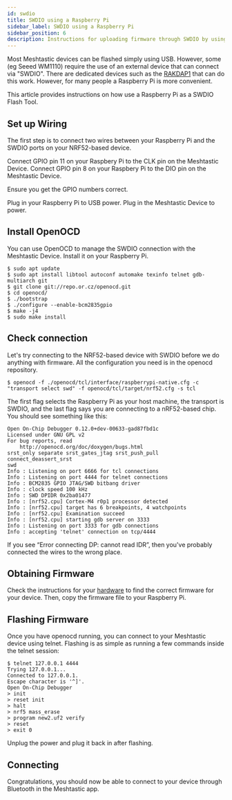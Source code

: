 ```yaml
---
id: swdio
title: SWDIO using a Raspberry Pi
sidebar_label: SWDIO using a Raspberry Pi
sidebar_position: 6
description: Instructions for uploading firmware through SWDIO by using a Raspberry Pi.
---
```


Most Meshtastic devices can be flashed simply using USB.
However, some (eg Seeed WM1110) require the use of an external device that can connect via "SWDIO".
There are dedicated devices such as the [RAKDAP1](https://store.rakwireless.com/products/daplink-tool)
that can do this work. However, for many people a Raspberry Pi is more convenient.

This article provides instructions on how use a Raspberry Pi as a SWDIO Flash Tool.

## Set up Wiring
The first step is to connect two wires between your Raspberry Pi and the SWDIO ports on your NRF52-based device.

Connect GPIO pin 11 on your Raspbery Pi to the CLK pin on the Meshtastic Device.
Connect GPIO pin 8 on your Raspbery Pi to the DIO pin on the Meshtastic Device.

Ensure you get the GPIO numbers correct.

Plug in your Raspberry Pi to USB power.
Plug in the Meshtastic Device to power.

## Install OpenOCD

You can use OpenOCD to manage the SWDIO connection with the Meshtastic Device.
Install it on your Raspberry Pi.

```
$ sudo apt update
$ sudo apt install libtool autoconf automake texinfo telnet gdb-multiarch git
$ git clone git://repo.or.cz/openocd.git
$ cd openocd/
$ ./bootstrap
$ ./configure --enable-bcm2835gpio
$ make -j4
$ sudo make install
```

## Check connection
Let's try connecting to the NRF52-based device with SWDIO before we do anything with firmware.
All the configuration you need is in the openocd repository.

```
$ openocd -f ./openocd/tcl/interface/raspberrypi-native.cfg -c "transport select swd" -f openocd/tcl/target/nrf52.cfg -s tcl
```

The first flag selects the Raspberry Pi as your host machine, the transport is SWDIO, and the last flag says you are connecting to a nRF52-based chip.
You should see something like this:

```
Open On-Chip Debugger 0.12.0+dev-00633-gad87fbd1c
Licensed under GNU GPL v2
For bug reports, read
    http://openocd.org/doc/doxygen/bugs.html
srst_only separate srst_gates_jtag srst_push_pull connect_deassert_srst
swd
Info : Listening on port 6666 for tcl connections
Info : Listening on port 4444 for telnet connections
Info : BCM2835 GPIO JTAG/SWD bitbang driver
Info : clock speed 100 kHz
Info : SWD DPIDR 0x2ba01477
Info : [nrf52.cpu] Cortex-M4 r0p1 processor detected
Info : [nrf52.cpu] target has 6 breakpoints, 4 watchpoints
Info : [nrf52.cpu] Examination succeed
Info : [nrf52.cpu] starting gdb server on 3333
Info : Listening on port 3333 for gdb connections
Info : accepting 'telnet' connection on tcp/4444
```

 
If you see “Error connecting DP: cannot read IDR”, then you've probably connected the wires to the wrong place.
 
## Obtaining Firmware
Check the instructions for your [hardware](/docs/hardware/devices) to find the correct firmware for your device.
Then, copy the firmware file to your Raspberry Pi.
 

## Flashing Firmware
Once you have openocd running, you can connect to your Meshtastic device using telnet.
Flashing is as simple as running a few commands inside the telnet session:

```
$ telnet 127.0.0.1 4444
Trying 127.0.0.1...
Connected to 127.0.0.1.
Escape character is '^]'.
Open On-Chip Debugger
> init
> reset init
> halt
> nrf5 mass_erase
> program new2.uf2 verify
> reset
> exit 0
```

Unplug the power and plug it back in after flashing.

## Connecting
Congratulations, you should now be able to connect to your device through Bluetooth in the Meshtastic app.

